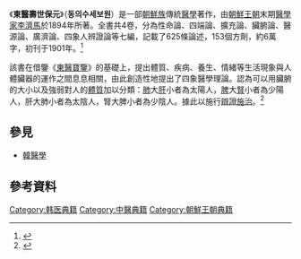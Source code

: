 《'''東醫壽世保元'''》（'''동의수세보원'''）是一部[[朝鮮族|朝鮮族]]傳統[[醫學|醫學]]著作，由[[朝鮮王朝|朝鮮王朝]]末期[[醫學家|醫學家]][[李濟馬|李濟馬]]於1894年所著。全書共4卷，分為性命論、四端論、擴充論、臟腑論、醫源論、廣濟論、四象人辨證論等七編，記載了625條論述，153個方劑，約6萬字，初刊于1901年。<ref>{{Cite web |url=http://www.gmw.cn/content/2006-10/23/content_497055.htm |title=问切韩医 |access-date=2011-06-21 |archive-date=2006-11-26 |archive-url=https://web.archive.org/web/20061126131356/http://www.gmw.cn/content/2006-10/23/content_497055.htm |dead-url=no }}</ref>

該書在借鑒《[[東醫寶鑒|東醫寶鑒]]》的基礎上，提出體質、疾病、養生、情緒等生活現象與人體臟器的運作之間息息相關，由此創造性地提出了四象醫學理論。認為可以用臟腑的大小以及強弱對人的[[體質|體質]]加以分類：[[肺|肺]]大[[肝|肝]]小者為太陽人，[[脾|脾]]大[[腎|腎]]小者為少陽人，肝大肺小者為太陰人，腎大脾小者為少陰人。據此以施行[[辯證施治|辯證施治]]。<ref>{{Cite web |url=http://www.ttv.com.tw/drama/2004/doctor2/story.htm |title=神醫李濟馬傳奇 |access-date=2011-06-21 |archive-date=2019-08-31 |archive-url=https://web.archive.org/web/20190831213529/https://www.ttv.com.tw/drama/2004/doctor2/story.htm |dead-url=no }}</ref>

==參見==
* [[韓醫學|韓醫學]]

==參考資料==
<references/>

{{med-stub}}

[[Category:韩医典籍|Category:韩医典籍]]
[[Category:中醫典籍|Category:中醫典籍]]
[[Category:朝鮮王朝典籍|Category:朝鮮王朝典籍]]